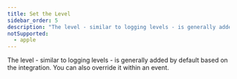```yaml
---
title: Set the Level
sidebar_order: 5
description: "The level - similar to logging levels - is generally added by default based on the integration. You can also override it within an event."
notSupported:
  - apple
---
```


The level - similar to logging levels - is generally added by default based on the integration. You can also override it within an event.

<PlatformContent includePath="set-level" />
